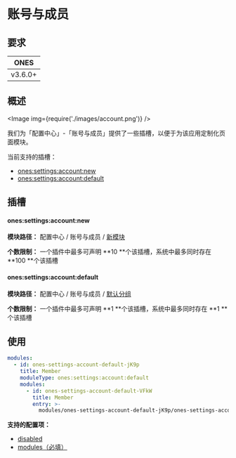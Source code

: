 
# 账号与成员

## 要求

| **ONES** |
| :------: |
| v3.6.0+  |

## 概述

<Image img={require('./images/account.png')} />

我们为「配置中心」-「账号与成员」提供了一些插槽，以便于为该应用定制化页面模块。

当前支持的插槽：

- [ones:settings:account:new](#onessettingsaccountnew)
- [ones:settings:account:default](#onessettingsaccountdefault)

## 插槽

#### ones:settings:account:new

**模块路径：** 配置中心 / 账号与成员 / [新模块](../index.mdx#slot-hierarchy)

**个数限制：** 一个插件中最多可声明 **10 **个该插槽，系统中最多同时存在 **100 **个该插槽

#### ones:settings:account:default

**模块路径：** 配置中心 / 账号与成员 / [默认分组](../index.mdx#slot-hierarchy)

**个数限制：** 一个插件中最多可声明 **1 **个该插槽，系统中最多同时存在 **1 **个该插槽

## 使用

```yaml
modules:
  - id: ones-settings-account-default-jK9p
    title: Member
    moduleType: ones:settings:account:default
    modules:
      - id: ones-settings-account-default-VFkW
        title: Member
        entry: >-
          modules/ones-settings-account-default-jK9p/ones-settings-account-default-VFkW/index.html
```

**支持的配置项：**

- [disabled](../../../../../reference/config/plugin.yaml#disabled)
- [modules（必填）](../../../../../reference/config/plugin.yaml#subModule)

